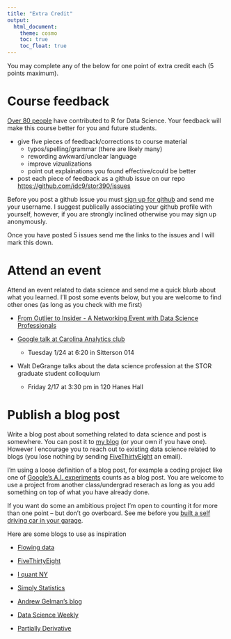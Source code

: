 ```yaml
---
title: "Extra Credit"
output:   
  html_document:
    theme: cosmo
    toc: true
    toc_float: true
---
```


You may complete any of the below for one point of extra credit each (5 points maximum).

# Course feedback

[Over 80 people](https://github.com/hadley/r4ds/graphs/contributors) have contributed to R for Data Science. Your feedback will make this course better for you and future students.

- give five pieces of feedback/corrections to course material
    - typos/spelling/grammar (there are likely many)
    - rewording awkward/unclear language
    - improve vizualizations
    - point out explainations you found effective/could be better
- post each piece of feedback as a github issue on our repo [https://github.com/idc9/stor390/issues](https://github.com/idc9/stor390/issues)

Before you post a github issue you must [sign up for github](https://github.com/) and send me your username. I suggest publically associating your github profile with yourself, however, if you are strongly inclined otherwise you may sign up anonymously. 

Once you have posted 5 issues send me the links to the issues and I will mark this down.

# Attend an event

Attend an event related to data science and send me a quick blurb about what you learned. I'll post some events below, but you are welcome to find other ones (as long as you check with me first)

- [From Outlier to Insider - A Networking Event with Data Science Professionals](https://www.eventbrite.com/e/from-outlier-to-insider-a-networking-event-with-data-science-professionals-registration-29890863377)

- [Google talk at Carolina Analytics club](carolina_analytics_google.pdf)
    - Tuesday 1/24 at 6:20 in Sitterson 014

- Walt DeGrange talks about the data science profession at the STOR graduate student colloquium
    - Friday 2/17 at 3:30 pm in 120 Hanes Hall



# Publish a blog post

Write a blog post about something related to data science and post is somewhere. You can post it to [my blog](http://unsupervisedstatistics.web.unc.edu/) (or your own if you have one). However I encourage you to reach out to existing data science related to blogs (you lose nothing by sending [FiveThirtyEight](https://fivethirtyeight.com/) an email).

I'm using a loose definition of a blog post, for example a coding project like one of [Google's A.I. experiments](https://aiexperiments.withgoogle.com/) counts as a blog post. You are welcome to use a project from another class/undergrad reserach as long as you add something on top of what you have already done.

If you want do some an ambitious project I'm open to counting it for more than one point -- but don't go overboard. See me before you [built a self driving car in your garage](https://www.bloomberg.com/features/2015-george-hotz-self-driving-car/).

Here are some blogs to use as inspiration

- [Flowing data](http://flowingdata.com/)

- [FiveThirtyEight](http://fivethirtyeight.com/)

- [I quant NY](http://iquantny.tumblr.com/)

- [Simply Statistics](http://simplystatistics.org/) 

- [Andrew Gelman's blog](http://andrewgelman.com/)

- [Data Science Weekly](https://www.datascienceweekly.org/)

- [Partially Derivative](http://partiallyderivative.com/)



